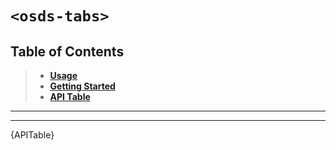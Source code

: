 
<Meta title="UI Components/Tabs [atom]/Web Component" />

# `<osds-tabs>`

## Table of Contents
> - **[Usage](#usage)**
> - **[Getting Started](#getting-started)**
> - **[API Table](#api-table)**

<hr/>
<Usage />
<hr/>
<div id="api-table"><Description>{APITable}</Description></div>
